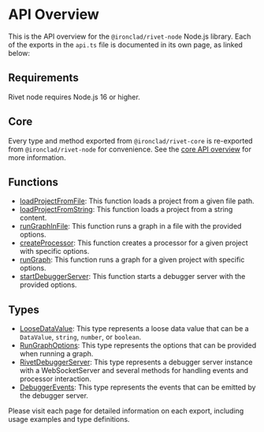 # API Overview

This is the API overview for the `@ironclad/rivet-node` Node.js library. Each of the exports in the `api.ts` file is documented in its own page, as linked below:

## Requirements

Rivet node requires Node.js 16 or higher.

## Core

Every type and method exported from `@ironclad/rivet-core` is re-exported from `@ironclad/rivet-node` for convenience. See the [core API overview](../core/overview) for more information.

## Functions

- [loadProjectFromFile](./loadProjectFromFile): This function loads a project from a given file path.
- [loadProjectFromString](./loadProjectFromString): This function loads a project from a string content.
- [runGraphInFile](./runGraphInFile): This function runs a graph in a file with the provided options.
- [createProcessor](./createProcessor): This function creates a processor for a given project with specific options.
- [runGraph](./runGraph): This function runs a graph for a given project with specific options.
- [startDebuggerServer](./startDebuggerServer): This function starts a debugger server with the provided options.

## Types

- [LooseDataValue](./LooseDataValue): This type represents a loose data value that can be a `DataValue`, `string`, `number`, or `boolean`.
- [RunGraphOptions](./RunGraphOptions): This type represents the options that can be provided when running a graph.
- [RivetDebuggerServer](./RivetDebuggerServer): This type represents a debugger server instance with a WebSocketServer and several methods for handling events and processor interaction.
- [DebuggerEvents](./DebuggerEvents): This type represents the events that can be emitted by the debugger server.

Please visit each page for detailed information on each export, including usage examples and type definitions.
